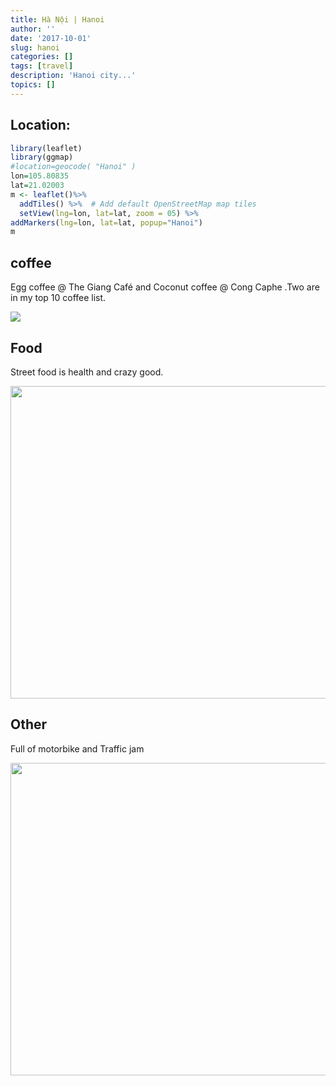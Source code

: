 ```yaml
---
title: Hà Nội | Hanoi
author: ''
date: '2017-10-01'
slug: hanoi
categories: []
tags: [travel]
description: 'Hanoi city...' 
topics: []
---
```


## Location:
```r
library(leaflet)
library(ggmap)
#location=geocode( "Hanoi" )
lon=105.80835
lat=21.02003
m <- leaflet()%>%
  addTiles() %>%  # Add default OpenStreetMap map tiles
  setView(lng=lon, lat=lat, zoom = 05) %>%
addMarkers(lng=lon, lat=lat, popup="Hanoi")
m

```


## coffee

Egg coffee @ The Giang Café and Coconut coffee @ Cong Caphe .Two are in my top 10 coffee list.

![](/post/2017-10-01-hanoi_files/Hanoi001.png)

## Food

Street food is health and crazy good.

![](/post/2017-10-01-hanoi_files/IMG_20171005_124316.jpg){width=700px height=500px}


## Other
Full of motorbike and Traffic jam

![](/post/2017-10-01-hanoi_files/IMG_20171002_172412.jpg){width=700px height=500px}






